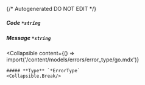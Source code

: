 {/* Autogenerated DO NOT EDIT  */}

##### **Code** `*string`

##### **Message** `*string`

<Collapsible
    content={() => import('/content/models/errors/error_type/go.mdx')}
>
    ##### **Type** `*ErrorType`
    <Collapsible.Break/>
</Collapsible>

